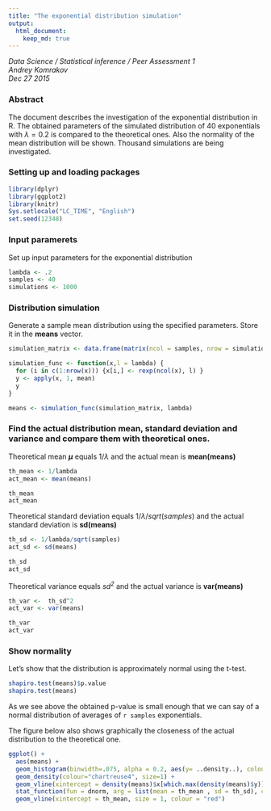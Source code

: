 ```yaml
---
title: "The exponential distribution simulation"
output: 
  html_document:
    keep_md: true
---
```

_Data Science / Statistical inference / Peer Assessment 1_   
_Andrey Komrakov_  
_Dec 27 2015_

### Abstract
The document describes the investigation of the exponential distribution in R. The obtained parameters of the simulated distribution of 40 exponentials with $\lambda= 0.2$ is compared to the theoretical ones. Also the normality of the mean distribution will be shown. Thousand simulations are being investigated.


### Setting up and loading packages
```r
library(dplyr)
library(ggplot2)
library(knitr)
Sys.setlocale("LC_TIME", "English")
set.seed(12348)
```

### Input paramerets
Set up input parameters for the exponential distribution
```r
lambda <- .2
samples <- 40
simulations <- 1000
```

### Distribution simulation
Generate a sample mean distribution using the specified parameters. Store it in the **means** vector.
```r
simulation_matrix <- data.frame(matrix(ncol = samples, nrow = simulations))

simulation_func <- function(x,l = lambda) {
  for (i in c(1:nrow(x))) {x[i,] <- rexp(ncol(x), l) }
  y <- apply(x, 1, mean)
  y
}

means <- simulation_func(simulation_matrix, lambda)

```

### Find the actual distribution mean, standard deviation and variance and compare them with theoretical ones.
Theoretical mean **$\mu$** equals $1 /\lambda$ and the actual mean is **mean(means)**

```r
th_mean <- 1/lambda
act_mean <- mean(means)
```
```r
th_mean
act_mean
```

Theoretical standard deviation equals $1 /\lambda/sqrt(samples)$ and the actual standard deviation is **sd(means)**

```r
th_sd <- 1/lambda/sqrt(samples)
act_sd <- sd(means)
```

```r
th_sd
act_sd
```

Theoretical variance equals _$sd^2$_ and the actual variance is **var(means)**

```r
th_var <-  th_sd^2
act_var <- var(means)
```

```r
th_var
act_var
```


### Show normality
Let's show that the distribution is approximately normal using the t-test.

```r
shapiro.test(means)$p.value
shapiro.test(means)
```

As we see above the obtained p-value is small enough that we can say of a normal distribution of averages of `r samples` exponentials.

The figure below also shows graphically the closeness of the actual distribution to the theoretical one.
```r
ggplot() +
  aes(means) +
  geom_histogram(binwidth=.075, alpha = 0.2, aes(y= ..density..), colour="black", fill="white") +
  geom_density(colour="chartreuse4", size=1) +
  geom_vline(xintercept = density(means)$x[which.max(density(means)$y)], size=1, colour="chartreuse4") +
  stat_function(fun = dnorm, arg = list(mean = th_mean , sd = th_sd), colour = "red", size=1) +
  geom_vline(xintercept = th_mean, size = 1, colour = "red")
```



